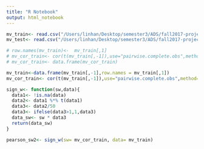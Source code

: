 ```yaml
---
title: "R Notebook"
output: html_notebook
---
```

```r
mv_train<- read.csv("/Users/linhan/Desktop/semester3/ADS/fall2017-project4-group4/data/train2.csv",header = T, stringsAsFactors = F)
mv_test<- read.csv("/Users/linhan/Desktop/semester3/ADS/fall2017-project4-group4/data/test2.csv",header = T, stringsAsFactors = F)
```

```r
# row.names(mv_train)<-  mv_train[,1]
# mv_cor_train<- cor(t(mv_train[,-1]),use="pairwise.complete.obs",method="pearson")
# mv_cor_train<- data.frame(mv_cor_train)
```


```r
mv_train<-data.frame(mv_train[,-1],row.names = mv_train[,1])
mv_cor_train<- cor(t(mv_train[,-1]),use="pairwise.complete.obs",method="pearson")
```

```r
sign_w<- function(sw,data){
  data1<- !is.na(data)
  data2<- data1 %*% t(data1)
  data3<- data2/50
  data3<- ifelse(data3>1,1,data3)
  data_sw<- sw * data3
  return(data_sw)
}
```


```r
pearson_sw2<- sign_w(sw= mv_cor_train, data= mv_train)
```